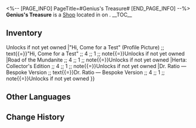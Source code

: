 <%-- [PAGE_INFO]
PageTitle=#Genius's Treasure#
[END_PAGE_INFO] --%>
{{Stub}}
{{Location Infobox
|title    = {{Icon/White|Icon Shop Materials.png}} Genius's Treasure
|image    = Shop Genius's Treasure.png
|type     = Shop
|world    = <!--to be added-->
|region   = 
|area     = <!--to be added-->
|subarea  = 
}}
{{Description|{{tx}}}}
'''Genius's Treasure''' is a [[Shop]] located in <!--area--> on <!--world-->.
<!--
It is operated by [[<shopkeeper>]].
-->
__TOC__

==Inventory==
{{Shop|shop=Genius's Treasure|currency=Herta Bond|note=1|total=1
|Task in Progress ;; 4 ;; 1 ;; note{{=}}Unlocks if not yet owned
|"Hi, Come for a Test" (Profile Picture) ;; text{{=}}"Hi, Come for a Test" ;; 4 ;; 1 ;; note{{=}}Unlocks if not yet owned
|Road of the Mundanite ;; 4 ;; 1 ;; note{{=}}Unlocks if not yet owned
|Herta: Collector's Edition ;; 4 ;; 1 ;; note{{=}}Unlocks if not yet owned
|Dr. Ratio — Bespoke Version ;; text{{=}}Dr. Ratio &mdash; Bespoke Version ;; 4 ;; 1 ;; note{{=}}Unlocks if not yet owned
}}
<!--
==Location==
{{Map Embed|<map name>|<marker id>}}
--><!--
==Achievements==
{{Achievements by Category Table|topic=Genius's Treasure}}
-->
==Other Languages==
{{Other Languages
|en   = Genius's Treasure
|zhs  = 天才的收藏
|zht  = 天才的收藏
|ja   = 天才のコレクション
|ko   = 천재의 소장품
|es   = Colección del genio
|fr   = Trésor du génie
|ru   = Сокровища гения
|th   = ของสะสมของอัจฉริยะ
|vi   = Bộ Sưu Tập Của Thiên Tài
|de   = Schatz des Genies
|id   = Koleksi Jenius
|pt   = Tesouro do Gênio
}}

==Change History==
{{Change History|3.1}}